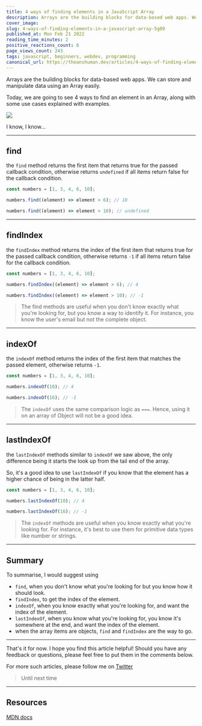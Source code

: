 ```yaml
---
title: 4 ways of finding elements in a JavaScript Array
description: Arrays are the building blocks for data-based web apps. We can store and manipulate data using an...
cover_image:
slug: 4-ways-of-finding-elements-in-a-javascript-array-5g09
published_at: Mon Feb 21 2022
reading_time_minutes: 2
positive_reactions_count: 6
page_views_count: 243
tags: javascript, beginners, webdev, programming
canonical_url: https://theanshuman.dev/articles/4-ways-of-finding-elements-in-a-javascript-array-5g09
---
```


Arrays are the building blocks for data-based web apps. We can store and manipulate data using an Array easily.

Today, we are going to see 4 ways to find an element in an Array, along with some use cases explained with examples.

<img
  className="w-96 h-96"
  src="https://media.giphy.com/media/CjmvTCZf2U3p09Cn0h/giphy-downsized.gif"
/>

I know, I know...

---

## find

the `find` method returns the first item that returns true for the passed callback condition, otherwise returns `undefined` if all items return false for the callback condition.

```ts
const numbers = [1, 3, 4, 6, 10];

numbers.find((element) => element > 6); // 10

numbers.find((element) => element > 10); // undefined
```

---

## findIndex

the `findIndex` method returns the index of the first item that returns true for the passed callback condition, otherwise returns `-1` if all items return false for the callback condition.

```ts
const numbers = [1, 3, 4, 6, 10];

numbers.findIndex((element) => element > 6); // 4

numbers.findIndex((element) => element > 10); // -1
```

> The find methods are useful when you don't know exactly what you're looking for, but you know a way to identify it. For instance, you know the user's email but not the complete object.

---

## indexOf

the `indexOf` method returns the index of the first item that matches the passed element, otherwise returns `-1`.

```ts
const numbers = [1, 3, 4, 6, 10];

numbers.indexOf(10); // 4

numbers.indexOf(16); // -1
```

> The `indexOf` uses the same comparison logic as `===`. Hence, using it on an array of Object will not be a good idea.

---

## lastIndexOf

the `lastIndexOf` methods similar to `indexOf` we saw above, the only difference being it starts the look up from the tail end of the array.

So, it's a good idea to use `lastIndexOf` if you know that the element has a higher chance of being in the latter half.

```ts
const numbers = [1, 3, 4, 6, 10];

numbers.lastIndexOf(10); // 4

numbers.lastIndexOf(16); // -1
```

> The `indexOf` methods are useful when you know exactly what you're looking for. For instance, it's best to use them for primitive data types like number or strings.

---

## Summary

To summarise, I would suggest using

- `find`, when you don't know what you're looking for but you know how it should look.
- `findIndex`, to get the index of the element.
- `indexOf`, when you know exactly what you're looking for, and want the index of the element.
- `lastIndexOf`, when you know what you're looking for, you know it's somewhere at the end, and want the index of the element.
- when the array items are objects, `find` and `findIndex` are the way to go.

---

That's it for now. I hope you find this article helpful! Should you have any feedback or questions, please feel free to put them in the comments below.

For more such articles, please follow me on [Twitter](https://x.com/sun_anshuman)

> Until next time

---

## Resources

[MDN docs](https://developer.mozilla.org/en-US/docs/Web/JavaScript/Reference/Global_Objects/Array)
